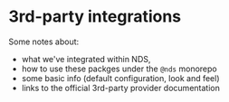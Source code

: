 # 3rd-party integrations

Some notes about:

- what we've integrated within NDS,
- how to use these packges under the `@nds` monorepo
- some basic info (default configuration, look and feel)
- links to the official 3rd-party provider documentation
